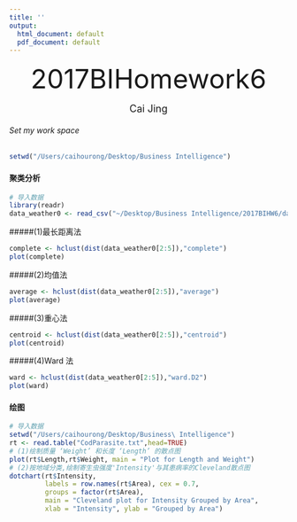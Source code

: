 ```yaml
---
title: ''
output:
  html_document: default
  pdf_document: default
---
```

<p align="center"><font size="8">2017BIHomework6</font></p>
<p align="center"><font size="4">Cai Jing</font></p>


###### Set my work space
```r
setwd("/Users/caihourong/Desktop/Business Intelligence")
```

#### 聚类分析
```r
# 导入数据
library(readr)
data_weather0 <- read_csv("~/Desktop/Business Intelligence/2017BIHW6/data_weather0.csv")
```

#####(1)最长距离法
```r
complete <- hclust(dist(data_weather0[2:5]),"complete")
plot(complete)
```

#####(2)均值法
```r
average <- hclust(dist(data_weather0[2:5]),"average")
plot(average)
```

#####(3)重心法
```r
centroid <- hclust(dist(data_weather0[2:5]),"centroid")
plot(centroid)
```

#####(4)Ward 法
```r
ward <- hclust(dist(data_weather0[2:5]),"ward.D2")
plot(ward)
```

#### 绘图
```r
# 导入数据
setwd("/Users/caihourong/Desktop/Business\ Intelligence")
rt <- read.table("CodParasite.txt",head=TRUE)
# (1)绘制质量 ‘Weight’ 和长度 ‘Length’ 的散点图
plot(rt$Length,rt$Weight, main = "Plot for Length and Weight")
# (2)按地域分类,绘制寄生虫强度'Intensity'与其患病率的Cleveland散点图
dotchart(rt$Intensity, 
         labels = row.names(rt$Area), cex = 0.7,
         groups = factor(rt$Area), 
         main = "Cleveland plot for Intensity Grouped by Area", 
         xlab = "Intensity", ylab = "Grouped by Area")
```
